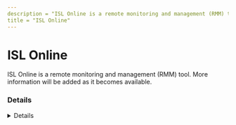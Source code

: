 ```yaml
---
description = "ISL Online is a remote monitoring and management (RMM) tool. More information will be added as it becomes available."
title = "ISL Online"
---
```




# ISL Online

ISL Online is a remote monitoring and management (RMM) tool. More information will be added as it becomes available.

### Details
<Details author={""}
         category={""}
         created={""}
         website={""}
         lastModified={"2024-02-08"}
         privileges={""}
         free={ false }
         verification={ false }
/>

#### Installation Paths
<Card code={ ["islalwaysonmonitor.exe", "isllight.exe", "isllightservice.exe", "ISLLightClient.exe", "C:\\Program Files (x86)\\ISL Online\\ISL Light*", "*\\ISL Online\\ISL Light*", "*\\ISLLight.exe"] }/>

#### Supported OS
<Badges color="warning" badges={ ["Windows"] }/>




### Forensic Artifacts




#### Network Artifacts
<EuiSpacer size="xl"/>
<NetworkArtifactsTable data={ [{"Description": "Known remote domains", "Domains": ["*.islonline.com", "*.islonline.net"], "Ports": []}] }/>




### Detections
- Detects potential network activity of ISL Online RMM tool
  - [Sigma Rule](https://github.com/magicsword-io/LOLRMM/blob/main/detections/sigma/isl_online_network_sigma.yml)
- Detects potential processes activity of ISL Online RMM tool
  - [Sigma Rule](https://github.com/magicsword-io/LOLRMM/blob/main/detections/sigma/isl_online_processes_sigma.yml)

### References
- [https://help.islonline.com/19818/165940](https://help.islonline.com/19818/165940)

